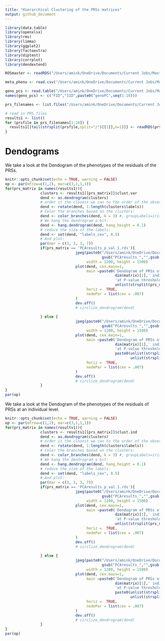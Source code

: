 ```yaml
---
title: "Hierarchical Clustering of the PRSs matrices"
output: github_document
---
```


```r
library(data.table)
library(openxlsx)
library(rms)
library(limma)
library(ggplot2)
library(factoextra)
library(diptest)
library(corrplot)
library(dendextend)

ROSmaster <- readRDS("/Users/amink/OneDrive/Documents/Current Jobs/Masters Thesis/Code/Datasets/ROSMAP_Phenotype/ROSmaster.rds")

meta_pheno <- read.csv("/Users/amink/OneDrive/Documents/Current Jobs/Masters Thesis/Code/Datasets/Sum_Stats/Pan_UK_Biobank_phenotype_manifest_h2_more_0.05_both_sex_non_ambigous.csv")

geno_pcs <- read.table("/Users/amink/OneDrive/Documents/Current Jobs/Masters Thesis/Code/Datasets/PCA_Genotype/geno_qc.eigenvec.txt",header=F)
names(geno_pcs) <- c("FID","IID",paste0("genoPC",seq(1:10)))

prs_filenames <- list.files("/Users/amink/OneDrive/Documents/Current Jobs/Masters Thesis/Code/Datasets/PRS_PLINK_Resid_PCA_Clust/",full.names = T)

# read in PRS files
results1 <- list()
for (prsfile in prs_filenames[1:10]) {
  results1[[tail(strsplit(prsfile,split="/")[[1]],n=1)]] <- readRDS(prsfile)
}
```

# Dendograms

We take a look at the Dendogram of the phenotypes of the residuals of the PRSs.

```r
knitr::opts_chunk$set(echo = TRUE, warning = FALSE)
op <- par(mfrow=c(1,2), mar=c(3,1,1,1))
for(prs_matrix in names(results1)){
                clusters <- results1[[prs_matrix]]$clust.var
                dend <- as.dendrogram(clusters)
                # order it the closest we can to the order of the observations:
                dend <- rotate(dend, 1:length(clusters$labels))
                # Color the branches based on the clusters:
                dend <- color_branches(dend, k = 3) #, groupLabels=iris_species)
                # We hang the dendrogram a bit:
                dend <- hang.dendrogram(dend, hang_height = 0.1)
                # reduce the size of the labels:
                dend <- set(dend, "labels_cex", 0.5)
                # And plot:
                par(mar = c(3, 3, 3, 7))
                if(prs_matrix == 'PCAresults_p_val_1.rds'){
                                jpeg(paste0("/Users/amink/OneDrive/Documents/Current Jobs/Masters Thesis/Code/Master_Thesis/Plots/Dendograms/Dendogram_Pheno_",
                                            gsub("PCAresults_","",gsub(".rds","",prs_matrix)),".jpg"),
                                     width = 1200, height = 1500)
                                plot(dend, cex.main=1,
                                     main =paste0('Dendogram of PRSs of phenotypes of ',
                                                  dim(matrix)[1],' individuals',"\n",
                                                  'at P-value threshold of ',
                                                  unlist(strsplit(prs_matrix, "[_.]"))[4]),
                                     horiz =  TRUE,
                                     nodePar = list(cex = .007)
                                )
                                dev.off()
                                # circlize_dendrogram(dend)
                                
                } else {
                                jpeg(paste0("/Users/amink/OneDrive/Documents/Current Jobs/Masters Thesis/Code/Master_Thesis/Plots/Dendograms/Dendogram_Pheno_",
                                            gsub("PCAresults_","",gsub(".rds","",prs_matrix)),".jpg"),
                                     width = 1200, height = 1500)
                                plot(dend, cex.main=1,
                                     main =paste0('Dendogram of PRSs of phenotypes of ',
                                                  dim(matrix)[1],' individuals',"\n",
                                                  'at P-value threshold of ',
                                                  paste0(unlist(strsplit(prs_matrix, "[_.]"))[4],'.',
                                                         unlist(strsplit(prs_matrix, "[_.]"))[5])),
                                     horiz =  TRUE,
                                     nodePar = list(cex = .007)
                                )
                                dev.off()
                                # circlize_dendrogram(dend)
                }
}
par(op)
```

We take a look at the Dendogram of the phenotypes of the residuals of PRSs at an individual level.

```r
knitr::opts_chunk$set(echo = TRUE, warning = FALSE)
op <- par(mfrow=c(1,2), mar=c(3,1,1,1))
for(prs_matrix in names(results1)){
                clusters <- results1[[prs_matrix]]$clust.ind
                dend <- as.dendrogram(clusters)
                # order it the closest we can to the order of the observations:
                dend <- rotate(dend, 1:length(clusters$labels))
                # Color the branches based on the clusters:
                dend <- color_branches(dend, k = 3) #, groupLabels=iris_species)
                # We hang the dendrogram a bit:
                dend <- hang.dendrogram(dend, hang_height = 0.1)
                # reduce the size of the labels:
                dend <- set(dend, "labels_cex", 0.5)
                # And plot:
                par(mar = c(3, 3, 3, 7))
                if(prs_matrix == 'PCAresults_p_val_1.rds'){
                                jpeg(paste0("/Users/amink/OneDrive/Documents/Current Jobs/Masters Thesis/Code/Master_Thesis/Plots/Dendograms/Dendogram_Ind_",
                                            gsub("PCAresults_","",gsub(".rds","",prs_matrix)),".jpg"),
                                     width = 1200, height = 1500)
                                plot(dend, cex.main=1,
                                     main =paste0('Dendogram of PRSs of individuals of ',
                                                  dim(matrix)[1],' individuals',"\n",
                                                  'at P-value threshold of ',
                                                  unlist(strsplit(prs_matrix, "[_.]"))[4]),
                                     horiz =  TRUE,
                                     nodePar = list(cex = .007)
                                )
                                dev.off()
                                # circlize_dendrogram(dend)
                                
                } else {
                                jpeg(paste0("/Users/amink/OneDrive/Documents/Current Jobs/Masters Thesis/Code/Master_Thesis/Plots/Dendograms/Dendogram_Ind_",
                                            gsub("PCAresults_","",gsub(".rds","",prs_matrix)),".jpg"),
                                     width = 1200, height = 1500)
                                plot(dend, cex.main=1,
                                     main =paste0('Dendogram of PRSs of individuals of ',
                                                  dim(matrix)[1],' individuals',"\n",
                                                  'at P-value threshold of ',
                                                  paste0(unlist(strsplit(prs_matrix, "[_.]"))[4],'.',
                                                         unlist(strsplit(prs_matrix, "[_.]"))[5])),
                                     horiz =  TRUE,
                                     nodePar = list(cex = .007)
                                )
                                dev.off()
                                # circlize_dendrogram(dend)
                }
}
par(op)
```
